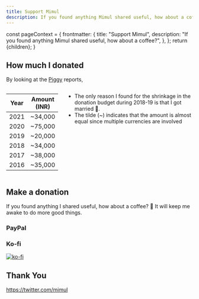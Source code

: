 ```yaml
---
title: Support Mimul
description: If you found anything Mimul shared useful, how about a coffee?
---
```




  const pageContext = {
    frontmatter: {
      title: "Support Mimul",
      description:
        "If you found anything Mimul shared useful, how about a coffee?",
    },
  };
  return <PageTemplate pageContext={pageContext}>{children}</PageTemplate>;
}

## How much I donated

By looking at the [Piggy](https://github.com/piggyvault/piggyvault) reports,

<div class="columns">
<div className="column is-half">

| Year | Amount (INR) |
| ---- | ------------ |
| 2021 | ~34,000      |
| 2020 | ~75,000      |
| 2019 | ~20,000      |
| 2018 | ~34,000      |
| 2017 | ~38,000      |
| 2016 | ~35,000      |

</div>
<div className="column">

- The only reason I found for the shrinkage in the donation budget during 2018-19 is that I got married 💙.
- The tilde (~) indicates that the amount is almost equal since multiple currencies are involved

</div>
</div>

## Make a donation

If you found anything I shared useful, how about a coffee? 🍵
It will keep me awake to do more good things.

### PayPal

<PayPal />

### Ko-fi

[![ko-fi](https://www.ko-fi.com/img/githubbutton_sm.svg)](https://ko-fi.com/G2G7XA0G)

## Thank You

https://twitter.com/mimul
